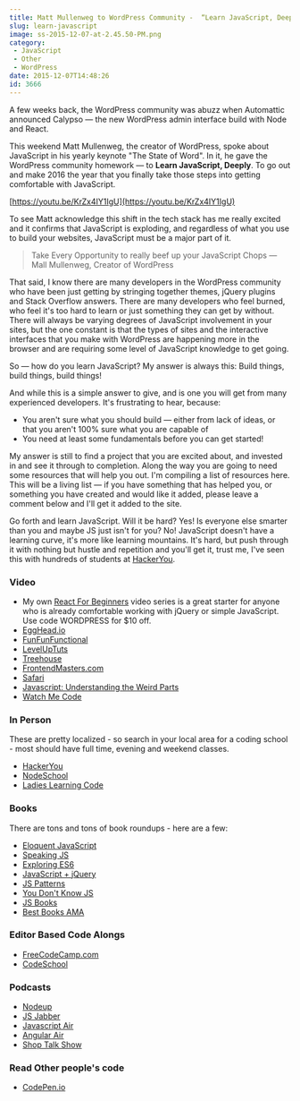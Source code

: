 ```yaml
---
title: Matt Mullenweg to WordPress Community -  “Learn JavaScript, Deeply”. Here are some resources for doing that.
slug: learn-javascript
image: ss-2015-12-07-at-2.45.50-PM.png
category:
 - JavaScript
 - Other
 - WordPress
date: 2015-12-07T14:48:26
id: 3666
---
```


A few weeks back, the WordPress community was abuzz when Automattic announced Calypso — the new WordPress admin interface build with Node and React.

This weekend Matt Mullenweg, the creator of WordPress, spoke about JavaScript in his yearly keynote "The State of Word". In it, he gave the WordPress community homework — to **Learn JavaScript, Deeply**. To go out and make 2016 the year that you finally take those steps into getting comfortable with JavaScript.

[https://youtu.be/KrZx4IY1IgU](https://youtu.be/KrZx4IY1IgU)

To see Matt acknowledge this shift in the tech stack has me really excited and it confirms that JavaScript is exploding, and regardless of what you use to build your websites, JavaScript must be a major part of it.

> Take Every Opportunity to really beef up your JavaScript Chops — Mall Mullenweg, Creator of WordPress

That said, I know there are many developers in the WordPress community who have been just getting by stringing together themes, jQuery plugins and Stack Overflow answers. There are many developers who feel burned, who feel it's too hard to learn or just something they can get by without. There will always be varying degrees of JavaScript involvement in your sites, but the one constant is that the types of sites and the interactive interfaces that you make with WordPress are happening more in the browser and are requiring some level of JavaScript knowledge to get going.

So — how do you learn JavaScript? My answer is always this: Build things, build things, build things!

And while this is a simple answer to give, and is one you will get from many experienced developers. It's frustrating to hear, because:
* You aren't sure what you should build — either from lack of ideas, or that you aren't 100% sure what you are capable of 
* You need at least some fundamentals before you can get started!

My answer is still to find a project that you are excited about, and invested in and see it through to completion. Along the way you are going to need some resources that will help you out. I'm compiling a list of resources here. This will be a living list — if you have something that has helped you, or something you have created and would like it added, please leave a comment below and I'll get it added to the site.

Go forth and learn JavaScript. Will it be hard? Yes! Is everyone else smarter than you and maybe JS just isn't for you? No! JavaScript doesn't have a learning curve, it's more like learning mountains. It's hard, but push through it with nothing but hustle and repetition and you'll get it, trust me, I've seen this with hundreds of students at [HackerYou](http://HackerYou.com).

### Video

* My own [React For Beginners](https://ReactForBeginners.com) video series is a great starter for anyone who is already comfortable working with jQuery or simple JavaScript. Use code WORDPRESS for $10 off.
* [EggHead.io](http://egghead.io)
* [FunFunFunctional](https://www.youtube.com/channel/UCO1cgjhGzsSYb1rsB4bFe4Q)
* [LevelUpTuts](https://www.youtube.com/user/LevelUpTuts)
* [Treehouse](http://teamtreehouse.com)
* [FrontendMasters.com](http://FrontendMasters.com)
* [Safari](https://www.safaribooksonline.com/)
* [Javascript: Understanding the Weird Parts](https://youtu.be/Bv_5Zv5c-Ts)
* [Watch Me Code](https://sub.watchmecode.net/)

### In Person

These are pretty localized - so search in your local area for a coding school - most should have full time, evening and weekend classes.

* [HackerYou](http://HackerYou.com)
* [NodeSchool](http://nodeschool.io/chapters.html)
* [Ladies Learning Code](http://LadiesLearningCode.com)

### Books

There are tons and tons of book roundups - here are a few:
* [Eloquent JavaScript](http://eloquentjavascript.net/)
* [Speaking JS](http://speakingjs.com/)
* [Exploring ES6](http://exploringjs.com/)
* [JavaScript + jQuery](http://www.javascriptbook.com/)
* [JS Patterns](http://addyosmani.com/resources/essentialjsdesignpatterns/book/)
* [You Don't Know JS](https://github.com/getify/You-Dont-Know-JS/blob/master/README.md#you-dont-know-js-book-series)
* [JS Books](http://jsbooks.revolunet.com/)
* [Best Books AMA](https://github.com/wesbos/ama/issues/61)

### Editor Based Code Alongs

* [FreeCodeCamp.com](http://freecodecamp.com)
* [CodeSchool](http://CodeSchool.com)

### Podcasts

* [Nodeup](http://nodeup.com/)
* [JS Jabber](https://devchat.tv/js-jabber/)
* [Javascript Air](http://javascriptair.com/)
* [Angular Air](https://angularair.com/)
* [Shop Talk Show](http://shoptalkshow.com/)

### Read Other people's code

* [CodePen.io](http://Codepen.io)
